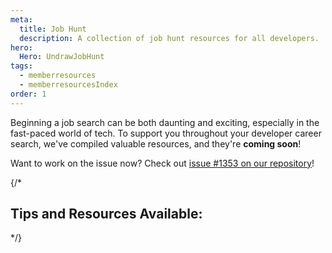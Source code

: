 ```yaml
---
meta:
  title: Job Hunt
  description: A collection of job hunt resources for all developers.
hero:
  Hero: UndrawJobHunt
tags:
  - memberresources
  - memberresourcesIndex
order: 1
---
```



<TextContainer background="light" showBackToTopLink={false}>

<LeadText>

Beginning a job search can be both daunting and exciting, especially in the fast-paced world of tech. To support you throughout your developer career search, we've compiled valuable resources, and they're **coming soon**!

Want to work on the issue now? Check out [issue #1353 on our repository](https://github.com/Virtual-Coffee/virtualcoffee.io/issues/1353)!

</LeadText>

</TextContainer>

{/* <TextContainer showBackToTopLink={false}>

## Tips and Resources Available:

<FileIndex subDirectory="resources/developer-resources/job-hunt" />

</TextContainer> */}
